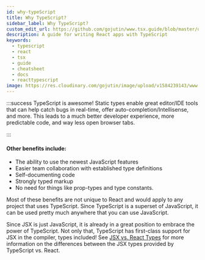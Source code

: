 ```yaml
---
id: why-typeScript
title: Why TypeScript?
sidebar_label: Why TypeScript?
custom_edit_url: https://github.com/gojutin/www.tsx.guide/blob/master/docs/introduction/why-typeScript.mdx
description: A guide for writing React apps with TypeScript
keywords:
  - typescript
  - react
  - tsx
  - guide
  - cheatsheet
  - docs
  - reacttypescript
image: https://res.cloudinary.com/gojutin/image/upload/v1584239143/www.tsx.guide/tsx-guide-logo.png
---
```



:::success TypeScript is awesome!
Static types enable great editor/IDE tools that can help catch bugs in real-time, offer auto-completion/Intellisense, and more. This leads to a much better developer experience, more predictable code, and way less open browser tabs.

<CodeGif src="https://res.cloudinary.com/gojutin/image/upload/v1584817193/www.tsx.guide/react-and-typescript.gif" />

:::

#### Other benefits include:

- The ability to use the newest JavaScript features
- Easier team collaboration with established type definitions
- Self-documenting code
- Strongly typed markup
- No need for things like prop-types and type constants.

Most of these benefits are not unique to React and would apply to any project that uses TypeScript. Since TypeScript is a superset of JavaScript, it can be used pretty much anywhere that you can use JavaScript.

Since JSX is just JavaScript, it is already in a great position to embrace the power of TypeScript. Not only that, TypeScript has first-class support for JSX in the compiler, types included! See [JSX vs. React Types](../tsx-files/jsx-vs-react-types.mdx) for more information on the differences between the JSX types provided by TypeScript vs. React.
